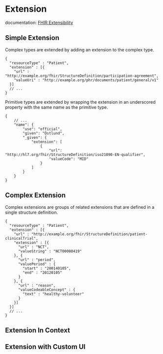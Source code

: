 

<Meta title="Components/Datatypes/Special Type/Extension/1. Overview"/>


# Extension

documentation: [FHIR Extensibility](http://hl7.org/fhir/extensibility.html)

## Simple Extension

Complex types are extended by adding an extension to the complex type.

```json5
{
  "resourceType" : "Patient",
  "extension" : [{
    "url" : "http://example.org/fhir/StructureDefinition/participation-agreement",
    "valueUri" : "http://example.org/phr/documents/patient/general/v1"
  }]
  // ...
}
```

Primitive types are extended by wrapping the extension in an underscored property with the same name as the primitive type.

```json5
{
    // ...
    "name": {
        "use": "official",
        "given": "Östlund",
        "_given": {
            "extension": [
                {
                    "url": "http://hl7.org/fhir/StructureDefinition/iso21090-EN-qualifier",
                    "valueCode": "MID"
                }
            ]
        }
    }
}
```

## Complex Extension

Complex extensions are groups of related extensions that are defined in a single structure definition.

```json5
{
  "resourceType" : "Patient",
  "extension" : [{
    "url" : "http://example.org/fhir/StructureDefinition/patient-clinicalTrial",
    "extension" : [{
      "url" : "NCT",
      "valueString" : "NCT00000419"
    }, {
      "url" : "period",
      "valuePeriod" : {
        "start" : "200140105",
        "end" : "20120105"
      }
    }, {
      "url" : "reason",
      "valueCodeableConcept" : {
        "text" : "healthy-volunteer"
      }
    }]
  }]
  // ...
}
```

## Extension In Context

## Extension with Custom UI
